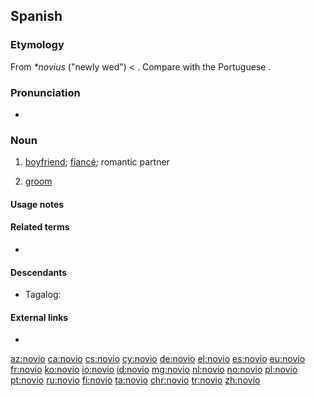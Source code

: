 ==Spanish==

===Etymology===
From {{etyl|VL.|es}} ''*novius'' ("newly wed") < {{etyl|la|es}} {{m|la|novus||new}}. Compare with the Portuguese {{m|pt|noivo}}.

===Pronunciation===
* {{es-IPA}}

===Noun===
{{es-noun|m|f=novia}}

# [[boyfriend]]; [[fiancé]]; romantic partner
# {{lb|es|wedding}} [[groom]]

====Usage notes====
{{es-note-noun-mf}}

====Related terms====
* {{l|es|noviazgo|g=m}}

====Descendants====
* Tagalog: {{l|tl|nobyo}}

====External links====
* {{R:DRAE 2001}}

[[az:novio]]
[[ca:novio]]
[[cs:novio]]
[[cy:novio]]
[[de:novio]]
[[el:novio]]
[[es:novio]]
[[eu:novio]]
[[fr:novio]]
[[ko:novio]]
[[io:novio]]
[[id:novio]]
[[mg:novio]]
[[nl:novio]]
[[no:novio]]
[[pl:novio]]
[[pt:novio]]
[[ru:novio]]
[[fi:novio]]
[[ta:novio]]
[[chr:novio]]
[[tr:novio]]
[[zh:novio]]